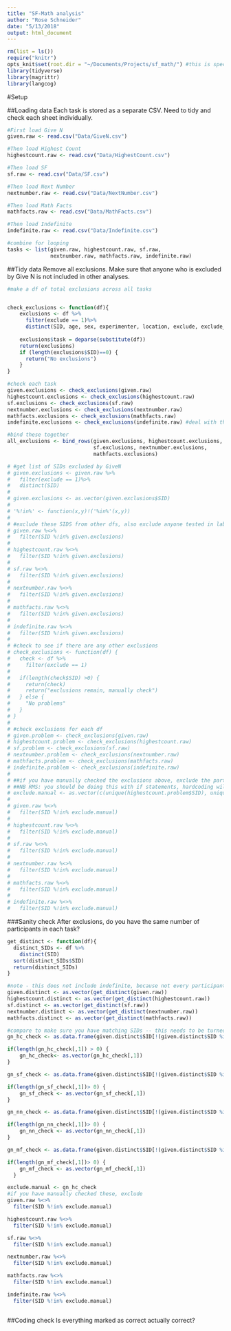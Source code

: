 ```yaml
---
title: "SF-Math analysis"
author: "Rose Schneider"
date: "5/13/2018"
output: html_document
---
```


```r
rm(list = ls())
require("knitr")
opts_knit$set(root.dir = "~/Documents/Projects/sf_math/") #this is specific to RMS, change accordingly
library(tidyverse)
library(magrittr)
library(langcog)
```

#Setup

##Loading data
Each task is stored as a separate CSV. Need to tidy and check each sheet individually.
```r
#First load Give N
given.raw <- read.csv("Data/GiveN.csv")

#Then load Highest Count
highestcount.raw <- read.csv("Data/HighestCount.csv")

#Then load SF
sf.raw <- read.csv("Data/SF.csv")

#Then load Next Number
nextnumber.raw <- read.csv("Data/NextNumber.csv")

#Then load Math Facts
mathfacts.raw <- read.csv("Data/MathFacts.csv")

#Then load Indefinite
indefinite.raw <- read.csv("Data/Indefinite.csv")

#combine for looping
tasks <- list(given.raw, highestcount.raw, sf.raw, 
              nextnumber.raw, mathfacts.raw, indefinite.raw)
```

##Tidy data
Remove all exclusions. Make sure that anyone who is excluded by Give N is not included in other analyses.
```r
#make a df of total exclusions across all tasks


check_exclusions <- function(df){
    exclusions <- df %>%
      filter(exclude == 1)%>%
      distinct(SID, age, sex, experimenter, location, exclude, exclude_reason)
    
    exclusions$task = deparse(substitute(df))
    return(exclusions)
    if (length(exclusions$SID)==0) {
      return("No exclusions")
    }
}

#check each task
given.exclusions <- check_exclusions(given.raw)
highestcount.exclusions <- check_exclusions(highestcount.raw)
sf.exclusions <- check_exclusions(sf.raw)
nextnumber.exclusions <- check_exclusions(nextnumber.raw)
mathfacts.exclusions <- check_exclusions(mathfacts.raw)
indefinite.exclusions <- check_exclusions(indefinite.raw) #deal with this later

#bind these together
all_exclusions <- bind_rows(given.exclusions, highestcount.exclusions, 
                            sf.exclusions, nextnumber.exclusions, 
                            mathfacts.exclusions)

# #get list of SIDs excluded by GiveN
# given.exclusions <- given.raw %>%
#   filter(exclude == 1)%>%
#   distinct(SID)
# 
# given.exclusions <- as.vector(given.exclusions$SID)
# 
# '%!in%' <- function(x,y)!('%in%'(x,y))
# 
# #exclude these SIDS from other dfs, also exclude anyone tested in lab (pilot) 
# given.raw %<>%
#   filter(SID %!in% given.exclusions)
# 
# highestcount.raw %<>%
#   filter(SID %!in% given.exclusions)
# 
# sf.raw %<>%
#   filter(SID %!in% given.exclusions)
# 
# nextnumber.raw %<>%
#   filter(SID %!in% given.exclusions)
# 
# mathfacts.raw %<>%
#   filter(SID %!in% given.exclusions)
# 
# indefinite.raw %<>%
#   filter(SID %!in% given.exclusions)
# 
# #check to see if there are any other exclusions
# check_exclusions <- function(df) {
#   check <- df %>%
#     filter(exclude == 1)
#   
#   if(length(check$SID) >0) {
#     return(check)
#     return("exclusions remain, manually check")
#   } else {
#     "No problems"
#   }
# }
# 
# #check exclusions for each df
# given.problem <- check_exclusions(given.raw)
# highestcount.problem <- check_exclusions(highestcount.raw)
# sf.problem <- check_exclusions(sf.raw)
# nextnumber.problem <- check_exclusions(nextnumber.raw)
# mathfacts.problem <- check_exclusions(mathfacts.raw)
# indefinite.problem <- check_exclusions(indefinite.raw)
# 
# ##if you have manually checked the exclusions above, exclude the participant from each task
# ##NB RMS: you should be doing this with if statements, hardcoding will lead to an issue if there are no errors here
# exclude.manual <- as.vector(c(unique(highestcount.problem$SID), unique(sf.problem$SID)))
# 
# given.raw %<>%
#   filter(SID %!in% exclude.manual)
# 
# highestcount.raw %<>%
#   filter(SID %!in% exclude.manual)
# 
# sf.raw %<>%
#   filter(SID %!in% exclude.manual)
# 
# nextnumber.raw %<>%
#   filter(SID %!in% exclude.manual)
# 
# mathfacts.raw %<>%
#   filter(SID %!in% exclude.manual)
# 
# indefinite.raw %<>%
#   filter(SID %!in% exclude.manual)
```

###Sanity check
After exclusions, do you have the same number of participants in each task?
```r
get_distinct <- function(df){
  distinct_SIDs <- df %>%
    distinct(SID)
  sort(distinct_SIDs$SID)
  return(distinct_SIDs)
}

#note - this does not include indefinite, because not every participant did indefinite
given.distinct <- as.vector(get_distinct(given.raw))
highestcount.distinct <- as.vector(get_distinct(highestcount.raw))
sf.distinct <- as.vector(get_distinct(sf.raw))
nextnumber.distinct <- as.vector(get_distinct(nextnumber.raw))
mathfacts.distinct <- as.vector(get_distinct(mathfacts.raw))

#compare to make sure you have matching SIDs -- this needs to be turned into a for loop
gn_hc_check <- as.data.frame(given.distinct$SID[!(given.distinct$SID %in% highestcount.distinct$SID)])

if(length(gn_hc_check[,1]) > 0) {
    gn_hc_check<- as.vector(gn_hc_check[,1])
}

gn_sf_check <- as.data.frame(given.distinct$SID[!(given.distinct$SID %in% sf.distinct$SID)])

if(length(gn_sf_check[,1])> 0) {
    gn_sf_check <- as.vector(gn_sf_check[,1])
}

gn_nn_check <- as.data.frame(given.distinct$SID[!(given.distinct$SID %in% nextnumber.distinct$SID)])

if(length(gn_nn_check[,1])> 0) {
    gn_nn_check <- as.vector(gn_nn_check[,1])
}

gn_mf_check <- as.data.frame(given.distinct$SID[!(given.distinct$SID %in% mathfacts.distinct$SID)])

if(length(gn_mf_check[,1])> 0) {
    gn_mf_check <- as.vector(gn_mf_check[,1])
  }

exclude.manual <- gn_hc_check
#if you have manually checked these, exclude
given.raw %<>%
  filter(SID %!in% exclude.manual)

highestcount.raw %<>%
  filter(SID %!in% exclude.manual)

sf.raw %<>%
  filter(SID %!in% exclude.manual)

nextnumber.raw %<>%
  filter(SID %!in% exclude.manual)

mathfacts.raw %<>%
  filter(SID %!in% exclude.manual)

indefinite.raw %<>%
  filter(SID %!in% exclude.manual)



```

##Coding check
Is everything marked as correct actually correct?